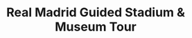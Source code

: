 ---
slug: real-madrid-stadium-tour
title: 'Real Madrid Guided Stadium & Museum Tour'
description: 'Come live the emotion of soccer in one of the most emblematic stadiums in the world The Real Madrid'
featured: ''
price: '55'
stars: '4.5'
reviews: '3,590'
image:
    url: '/tours/real-madrid-stadium-tour.webp'
    alt: 'El logotipo completo de Astro.'
gallery: ["","",""]
bokun: 'https://widgets.bokun.io/online-sales/6b1de543-f859-42f0-8332-446d14d349f4/experience/869044?partialView=1'
---